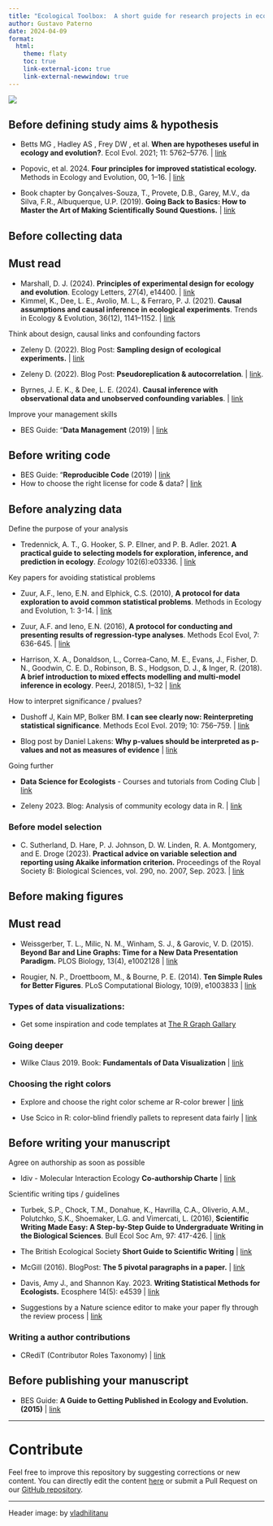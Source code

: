 ```yaml
---
title: "Ecological Toolbox:  A short guide for research projects in ecology"
author: Gustavo Paterno
date: 2024-04-09
format:
  html:
    theme: flaty
    toc: true
    link-external-icon: true
    link-external-newwindow: true
---
```


![](images/vlad-hilitanu-pt7QzB4ZLWw-unsplash.jpg)

## Before defining study aims & hypothesis

-   Betts MG , Hadley AS , Frey DW , et al. **When are hypotheses useful in ecology and evolution?**. Ecol Evol. 2021; 11: 5762--5776. \| [link](https://doi.org/10.1002/ece3.7365)

-   Popovic, et al. 2024. **Four principles for improved statistical ecology.** Methods in Ecology and Evolution, 00, 1--16. \| [link](https://besjournals.onlinelibrary.wiley.com/doi/10.1111/2041-210X.14270)

-   Book chapter by Gonçalves-Souza, T., Provete, D.B., Garey, M.V., da Silva, F.R., Albuquerque, U.P. (2019). **Going Back to Basics: How to Master the Art of Making Scientifically Sound Questions.** \| [link](https://doi.org/10.1007/978-1-4939-8919-5_7)

## Before collecting data


::: {.callout-tip appearance="simple"}
## Must read

-   Marshall, D. J. (2024). **Principles of experimental design for ecology and evolution**. Ecology Letters, 27(4), e14400. | [link](https://doi.org/10.1111/ele.14400)
- Kimmel, K., Dee, L. E., Avolio, M. L., & Ferraro, P. J. (2021). **Causal assumptions and causal inference in ecological experiments**. Trends in Ecology & Evolution, 36(12), 1141–1152. | [link](https://doi.org/10.1016/j.tree.2021.08.008)


:::

Think about design, causal links and confounding factors 

-   Zeleny D. (2022). Blog Post: **Sampling design of ecological experiments.** \| [link](https://www.davidzeleny.net/anadat-r/doku.php/en:sampling_design)

-   Zeleny D. (2022). Blog Post: **Pseudoreplication & autocorrelation**. \| [link](https://davidzeleny.net/blog/2022/03/21/pseudoreplications-more-tricky-than-we-may-think/).

- Byrnes, J. E. K., & Dee, L. E. (2024). **Causal inference with observational data and unobserved confounding variables**. | [link](https://doi.org/10.1101/2024.02.26.582072)


Improve your management skills

-   BES Guide: "**Data Management** (2019) \| [link](https://www.britishecologicalsociety.org/wp-content/uploads/2019/06/BES-Guide-Data-Management-2019.pdf?utm_source=web&utm_medium=web&utm_campaign=better_science)

## Before writing code

-   BES Guide: "**Reproducible Code** (2019) \| [link](https://www.britishecologicalsociety.org/wp-content/uploads/2019/06/BES-Guide-Reproducible-Code-2019.pdf?utm_source=web&utm_medium=web&utm_campaign=better_science)
-   How to choose the right license for code & data? \| [link](https://choosealicense.com/)

## Before analyzing data

Define the purpose of your analysis

-   Tredennick, A. T., G. Hooker, S. P. Ellner, and P. B. Adler. 2021. **A practical guide to selecting models for exploration, inference, and prediction in ecology**. *Ecology* 102(6):e03336. \| [link](https://esajournals.onlinelibrary.wiley.com/doi/10.1002/ecy.3336)

Key papers for avoiding statistical problems

-   Zuur, A.F., Ieno, E.N. and Elphick, C.S. (2010), **A protocol for data exploration to avoid common statistical problems**. Methods in Ecology and Evolution, 1: 3-14. \| [link](https://doi.org/10.1111/j.2041-210X.2009.00001.x)

-   Zuur, A.F. and Ieno, E.N. (2016), **A protocol for conducting and presenting results of regression-type analyses**. Methods Ecol Evol, 7: 636-645. \| [link](https://doi.org/10.1111/2041-210X.12577)

-   Harrison, X. A., Donaldson, L., Correa-Cano, M. E., Evans, J., Fisher, D. N., Goodwin, C. E. D., Robinson, B. S., Hodgson, D. J., & Inger, R. (2018). **A brief introduction to mixed effects modelling and multi-model inference in ecology**. PeerJ, 2018(5), 1--32 \| [link](https://doi.org/10.7717/peerj.4794)

How to interpret significance / pvalues?

-   Dushoff J, Kain MP, Bolker BM. **I can see clearly now: Reinterpreting statistical significance**. Methods Ecol Evol. 2019; 10: 756--759. \| [link](https://doi.org/10.1111/2041-210X.13159)

-   Blog post by Daniel Lakens: **Why p-values should be interpreted as p-values and not as measures of evidence** \| [link](http://daniellakens.blogspot.com/2021/11/why-p-values-should-be-interpreted-as-p.html)

Going further

-   **Data Science for Ecologists** - Courses and tutorials from Coding Club \| [link](https://ourcodingclub.github.io/)

-   Zeleny 2023. Blog: Analysis of community ecology data in R. \| [link](https://www.davidzeleny.net/anadat-r/doku.php/en:start)

### Before model selection

-   C. Sutherland, D. Hare, P. J. Johnson, D. W. Linden, R. A. Montgomery, and E. Droge (2023). **Practical advice on variable selection and reporting using Akaike information criterion.** Proceedings of the Royal Society B: Biological Sciences, vol. 290, no. 2007, Sep. 2023. \| [link](https://royalsocietypublishing.org/doi/10.1098/rspb.2023.1261)

## Before making figures

::: {.callout-tip appearance="simple"}
## Must read

-   Weissgerber, T. L., Milic, N. M., Winham, S. J., & Garovic, V. D. (2015). **Beyond Bar and Line Graphs: Time for a New Data Presentation Paradigm.** PLOS Biology, 13(4), e1002128 \| [link](https://journals.plos.org/plosbiology/article?id=10.1371/journal.pbio.1002128)

-   Rougier, N. P., Droettboom, M., & Bourne, P. E. (2014). **Ten Simple Rules for Better Figures**. PLoS Computational Biology, 10(9), e1003833 \| [link](https://doi.org/10.1371/journal.pcbi.1003833)
:::

### Types of data visualizations:

-   Get some inspiration and code templates at [The R Graph Gallary](https://r-graph-gallery.com/)

### Going deeper

-   Wilke Claus 2019. Book: **Fundamentals of Data Visualization** \| [link](https://clauswilke.com/dataviz/)

### Choosing the right colors

-   Explore and choose the right color scheme ar R-color brewer \| [link](https://colorbrewer2.org/#type=sequential&scheme=BuGn&n=3)

-   Use Scico in R: color-blind friendly pallets to represent data fairly \| [link](https://www.data-imaginist.com/posts/2018-05-30-scico-and-the-colour-conundrum/)

## Before writing your manuscript

Agree on authorship as soon as possible

-   Idiv - Molecular Interaction Ecology **Co-authorship Charte** \| [link](https://www.idiv.de/fileadmin/content/Files_MIE/202006MIE_coauthorship_chartervs3-website.pdf)

Scientific writing tips / guidelines

-   Turbek, S.P., Chock, T.M., Donahue, K., Havrilla, C.A., Oliverio, A.M., Polutchko, S.K., Shoemaker, L.G. and Vimercati, L. (2016), **Scientific Writing Made Easy: A Step-by-Step Guide to Undergraduate Writing in the Biological Sciences**. Bull Ecol Soc Am, 97: 417-426. \| [link](https://doi.org/10.1002/bes2.1258)

-   The British Ecological Society **Short Guide to Scientific Writing** \| [link](https://besjournals.onlinelibrary.wiley.com/hub/journal/13652435/journal-resources/guide-to-scientific-writing)

-   McGill (2016). BlogPost: **The 5 pivotal paragraphs in a paper.** \| [link](https://dynamicecology.wordpress.com/2016/02/24/the-5-pivotal-paragraphs-in-a-paper/)

-   Davis, Amy J., and Shannon Kay. 2023. **Writing Statistical Methods for Ecologists.** Ecosphere 14(5): e4539 \| [link](https://doi.org/10.1002/ecs2.4539)

-   Suggestions by a Nature science editor to make your paper fly through the review process \| [link](https://www.nature.com/articles/d41586-019-01431-z)

### Writing a author contributions

-   CRediT (Contributor Roles Taxonomy) \| [link](https://credit.niso.org/)

## Before publishing your manuscript

-   BES Guide: **A Guide to Getting Published in Ecology and Evolution. (2015)** \| [link](https://www.britishecologicalsociety.org/wp-content/uploads/2017/06/BES-Getting-Published-Guide-2017_web.pdf)

------------------------------------------------------------------------

# Contribute

Feel free to improve this repository by suggesting corrections or new content. You can directly edit the content [here](https://github.com/paternogbc/ecological-toolbox/blob/master/index.qmd) or submit a Pull Request on our [GitHub repository](https://github.com/paternogbc/ecological-toolbox).

------------------------------------------------------------------------

Header image: by [vladhilitanu](https://unsplash.com/@vladhilitanu)
